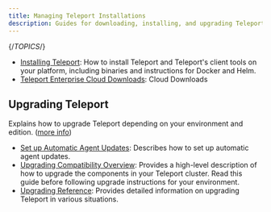 ```yaml
---
title: Managing Teleport Installations
description: Guides for downloading, installing, and upgrading Teleport.
---
```


{/*TOPICS*/}

- [Installing Teleport](download-install/installation.mdx): How to install Teleport and Teleport's client tools on your platform, including binaries and instructions for Docker and Helm.
- [Teleport Enterprise Cloud Downloads](download-install/cloud-downloads.mdx): Cloud Downloads

## Upgrading Teleport

Explains how to upgrade Teleport depending on your environment and edition. ([more info](download-install/upgrading.mdx))

- [Set up Automatic Agent Updates](download-install/upgrading/automatic-agent-updates.mdx): Describes how to set up automatic agent updates.
- [Upgrading Compatibility Overview](download-install/upgrading/overview.mdx): Provides a high-level description of how to upgrade the components in your Teleport cluster. Read this guide before following upgrade instructions for your environment.
- [Upgrading Reference](download-install/upgrading/reference.mdx): Provides detailed information on upgrading Teleport in various situations.
